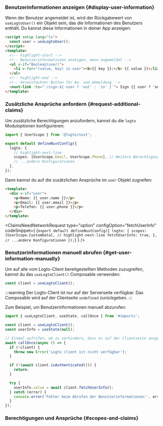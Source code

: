 

### Benutzerinformationen anzeigen \{#display-user-information}

Wenn der Benutzer angemeldet ist, wird der Rückgabewert von `useLogtoUser()` ein Objekt sein, das die Informationen des Benutzers enthält. Du kannst diese Informationen in deiner App anzeigen:

```html title="index.vue"
<script setup lang="ts">
  const user = useLogtoUser();
</script>
<template>
  <!-- highlight-start -->
  <!-- Benutzerinformationen anzeigen, wenn angemeldet -->
  <ul v-if="Boolean(user)">
    <li v-for="(value, key) in user"><b>{{ key }}:</b> {{ value }}</li>
  </ul>
  <!-- highlight-end -->
  <!-- Vereinfachter Button für An- und Abmeldung -->
  <nuxt-link :to="`/sign-${ user ? 'out' : 'in' }`"> Sign {{ user ? 'out' : 'in' }} </nuxt-link>
</template>
```

### Zusätzliche Ansprüche anfordern \{#request-additional-claims}

<FindUserInfoMissing method="useLogtoUser()" />

<ScopesAndClaimsIntroduction />

Um zusätzliche Berechtigungen anzufordern, kannst du die `logto` Moduloptionen konfigurieren:

```ts title="nuxt.config.ts"
import { UserScope } from '@logto/nuxt';

export default defineNuxtConfig({
  logto: {
    // highlight-next-line
    scopes: [UserScope.Email, UserScope.Phone], // Weitere Berechtigungen hinzufügen, falls erforderlich
    // ...andere Konfigurationen
  },
});
```

Dann kannst du auf die zusätzlichen Ansprüche im `user` Objekt zugreifen:

```html title="index.vue"
<template>
  <div v-if="user">
    <p>Name: {{ user.name }}</p>
    <p>Email: {{ user.email }}</p>
    <p>Telefon: {{ user.phone }}</p>
  </div>
</template>
```

<ClaimsNeedNetworkRequest
  type="option"
  configOption="fetchUserInfo"
  codeSnippet={
    <CodeBlock language="ts" title="nuxt.config.ts">{`export default defineNuxtConfig({
  logto: {
    scopes: [UserScope.CustomData],
    // highlight-next-line
    fetchUserInfo: true,
  },
  // ...andere Konfigurationen
});`}</CodeBlock>
  }
/>

### Benutzerinformationen manuell abrufen \{#get-user-information-manually}

Um auf alle vom Logto-Client bereitgestellten Methoden zuzugreifen, kannst du das `useLogtoClient()` Composable verwenden:

```ts title="index.vue"
const client = useLogtoClient();
```

:::warning
Der Logto-Client ist nur auf der Serverseite verfügbar. Das Composable wird auf der Clientseite `undefined` zurückgeben.
:::

<GetUserInfoApis
  getIdTokenClaimsApi="client.getIdTokenClaims()"
  fetchUserInfoApi="client.fetchUserInfo()"
/>

Zum Beispiel, um Benutzerinformationen manuell abzurufen:

```ts title="index.vue"
import { useLogtoClient, useState, callOnce } from '#imports';

const client = useLogtoClient();
const userInfo = useState(null);

// Einmal aufrufen, um zu verhindern, dass es auf der Clientseite ausgeführt wird
await callOnce(async () => {
  if (!client) {
    throw new Error('Logto client ist nicht verfügbar');
  }

  if (!(await client.isAuthenticated())) {
    return;
  }

  try {
    userInfo.value = await client.fetchUserInfo();
  } catch (error) {
    console.error('Fehler beim Abrufen der Benutzerinformationen:', error);
  }
});
```

### Berechtigungen und Ansprüche \{#scopes-and-claims}

<ScopesAndClaims />
